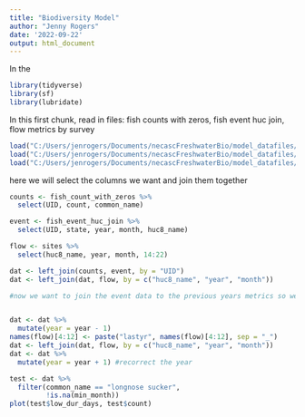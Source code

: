 ```yaml
---
title: "Biodiversity Model"
author: "Jenny Rogers"
date: '2022-09-22'
output: html_document
---
```



In the 

```r
library(tidyverse)
library(sf)
library(lubridate)


```


In this first chunk, read in files: 
fish counts with zeros, fish event huc join, flow metrics by survey
```r

load("C:/Users/jenrogers/Documents/necascFreshwaterBio/model_datafiles/fish_count_with_zeros.RData")
load("C:/Users/jenrogers/Documents/necascFreshwaterBio/model_datafiles/fish_event_huc_join.RData")
load("C:/Users/jenrogers/Documents/necascFreshwaterBio/model_datafiles/flowmetrics/survey_huc8flowmetrics.RData")

```






here we will select the columns we want and join them together
```r
counts <- fish_count_with_zeros %>% 
  select(UID, count, common_name)

event <- fish_event_huc_join %>% 
  select(UID, state, year, month, huc8_name)

flow <- sites %>% 
  select(huc8_name, year, month, 14:22)

dat <- left_join(counts, event, by = "UID")
dat <- left_join(dat, flow, by = c("huc8_name", "year", "month"))

#now we want to join the event data to the previous years metrics so we have last years conditions. LEEFT OFF here


dat <- dat %>% 
  mutate(year = year - 1)
names(flow)[4:12] <- paste("lastyr", names(flow)[4:12], sep = "_")
dat <- left_join(dat, flow, by = c("huc8_name", "year", "month"))
dat <- dat %>% 
  mutate(year = year + 1) #recorrect the year

test <- dat %>% 
  filter(common_name == "longnose sucker",
         !is.na(min_month))
plot(test$low_dur_days, test$count)
```